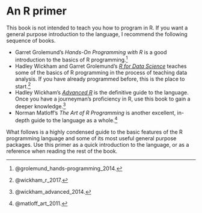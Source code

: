 # An R primer

This book is not intended to teach you how to program in R. If you want a general purpose introduction to the language, I recommend the following sequence of books.

- Garret Grolemund's *Hands-On Programming with R* is a good introduction to the basics of R programming.^[@grolemund_hands-programming_2014.]
- Hadley Wickham and Garret Grolemund's [*R for Data Science*](http://r4ds.had.co.nz/) teaches some of the basics of R programming in the process of teaching data analysis. If you have already programmed before, this is the place to start.^[@wickham_r_2017.]
- Hadley Wickham's [*Advanced R*](http://adv-r.had.co.nz/) is the definitive guide to the language. Once you have a journeyman's proficiency in R, use this book to gain a deeper knowledge.^[@wickham_advanced_2014.]
- Norman Matloff's *The Art of R Programming* is another excellent, in-depth guide to the language as a whole.^[@matloff_art_2011.]

What follows is a highly condensed guide to the basic features of the R programming language and some of its most useful general purpose packages. Use this primer as a quick introduction to the language, or as a reference when reading the rest of the book. 
